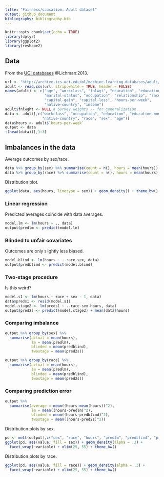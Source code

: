 ```yaml
---
title: "Fairness/causation: Adult dataset"
output: github_document
bibliography: bibliography.bib
---
```


```r
knitr::opts_chunk$set(echo = TRUE)
library(dplyr)
library(ggplot2)
library(reshape2)
```

## Data

From the [UCI databases](https://archive.ics.uci.edu/ml/machine-learning-databases/adult/adult.names) @Lichman:2013. 

```r
url <- "http://archive.ics.uci.edu/ml/machine-learning-databases/adult/adult.data"
adult <- read.csv(url, strip.white = TRUE, header = FALSE)
names(adult) <- c("age", "workclass", "fnlwgt", "education", "education-num",
                  "marital-status", "occupation", "relationship", "race", "sex",
                  "capital-gain", "capital-loss", "hours-per-week",
                  "native-country", "income")
adult$fnlwght <- NULL # Survey weights -- for generalization
data <- adult[,c("workclass", "occupation", "education", "education-num",
                 "native-country", "race", "sex", "age")]
data$hours <- adult$`hours-per-week`
output <- data
t(head(data))[,1:3]
```

## Imbalances in the data

Average outcomes by sex/race.

```r
data %>% group_by(sex) %>% summarise(count = n(), hours = mean(hours))
data %>% group_by(race) %>% summarise(count = n(), hours = mean(hours))
```

Distribution plot.

```r
ggplot(data, aes(hours, linetype = sex)) + geom_density() + theme_bw()
```

### Linear regression

Predicted averages coincide with data averages.

```r
model.lm <- lm(hours ~ ., data)
output$predlm <- predict(model.lm)
```

### Blinded to unfair covariates

Outcomes are only slightly less biased.

```r
model.blind <- lm(hours ~ .-race-sex, data)
output$predblind <- predict(model.blind)
```

### Two-stage procedure

Is this weird?

```r
model.s1 <- lm(hours ~ race + sex - 1, data)
data$preds1 <- resid(model.s1)
model.stage2 <- lm(preds1 ~ .-race-sex-hours, data)
output$pred2s <- predict(model.stage2) + mean(data$hours)
```

### Comparing imbalance

```r
output %>% group_by(sex) %>%
  summarise(actual = mean(hours),
            lm = mean(predlm),
            blinded = mean(predblind),
            twostage = mean(pred2s))

output %>% group_by(race) %>%
  summarise(actual = mean(hours),
            lm = mean(predlm),
            blinded = mean(predblind),
            twostage = mean(pred2s))
```

### Comparing prediction error

```r
output %>%
  summarise(average = mean((hours-mean(hours))^2),
            lm = mean((hours-predlm)^2),
            blinded = mean((hours-predblind)^2),
            twostage = mean((hours-pred2s)^2))
```

Distribution plots by sex.

```r
pd <- melt(output[,c("sex", "race", "hours", "predlm", "predblind", "pred2s")])
ggplot(pd, aes(value, fill = sex)) + geom_density(alpha = .3) +
  facet_wrap(~variable) + xlim(25, 55) + theme_bw()
```

Distribution plots by race.

```r
ggplot(pd, aes(value, fill = race)) + geom_density(alpha = .3) +
  facet_wrap(~variable) + xlim(25, 55) + theme_bw()
```
